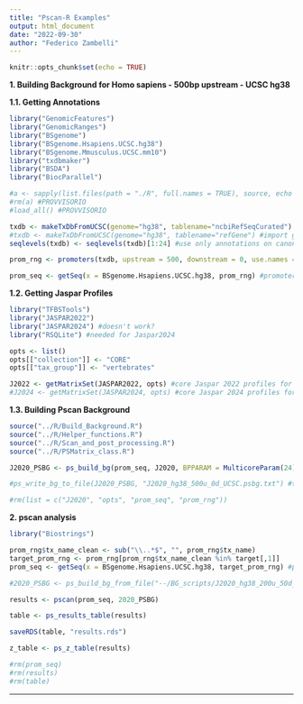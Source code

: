 ```yaml
---
title: "Pscan-R Examples"
output: html_document
date: "2022-09-30"
author: "Federico Zambelli"
---
```


```r
knitr::opts_chunk$set(echo = TRUE)
```

**1. Building Background for Homo sapiens - 500bp upstream - UCSC hg38**

  **1.1. Getting Annotations**

```r
library("GenomicFeatures")
library("GenomicRanges")
library("BSgenome")
library("BSgenome.Hsapiens.UCSC.hg38")
library("BSgenome.Mmusculus.UCSC.mm10")
library("txdbmaker")
library("BSDA")
library("BiocParallel")

#a <- sapply(list.files(path = "./R", full.names = TRUE), source, echo = FALSE) #PROVVISORIO
#rm(a) #PROVVISORIO
#load_all() #PROVVISORIO

txdb <- makeTxDbFromUCSC(genome="hg38", tablename="ncbiRefSeqCurated") #import gtf annotation from UCSC
#txdb <- makeTxDbFromUCSC(genome="hg38", tablename="refGene") #import gtf annotation from UCSC
seqlevels(txdb) <- seqlevels(txdb)[1:24] #use only annotations on canonical chromosomes

prom_rng <- promoters(txdb, upstream = 500, downstream = 0, use.names = TRUE)

prom_seq <- getSeq(x = BSgenome.Hsapiens.UCSC.hg38, prom_rng) #promoter sequences
```

  **1.2. Getting Jaspar Profiles**
  
```r
library("TFBSTools")
library("JASPAR2022")
library("JASPAR2024") #doesn't work?
library("RSQLite") #needed for Jaspar2024

opts <- list()
opts[["collection"]] <- "CORE"
opts[["tax_group"]] <- "vertebrates"

J2022 <- getMatrixSet(JASPAR2022, opts) #core Jaspar 2022 profiles for vertebrates
#J2024 <- getMatrixSet(JASPAR2024, opts) #core Jaspar 2024 profiles for vertebrates
```
  
  **1.3. Building Pscan Background**
```r
source("../R/Build_Background.R")
source("../R/Helper_functions.R")
source("../R/Scan_and_post_processing.R")
source("../R/PSMatrix_class.R")

J2020_PSBG <- ps_build_bg(prom_seq, J2020, BPPARAM = MulticoreParam(24)) #Build Pscan Background

#ps_write_bg_to_file(J2020_PSBG, "J2020_hg38_500u_0d_UCSC.psbg.txt") #to save it 

#rm(list = c("J2020", "opts", "prom_seq", "prom_rng"))
```

**2. pscan analysis**

```r
library("Biostrings")

prom_rng$tx_name_clean <- sub("\\..*$", "", prom_rng$tx_name)
target_prom_rng <- prom_rng[prom_rng$tx_name_clean %in% target[,1]]
prom_seq <- getSeq(x = BSgenome.Hsapiens.UCSC.hg38, target_prom_rng) #promoter sequences

#2020_PSBG <- ps_build_bg_from_file("--/BG_scripts/J2020_hg38_200u_50d_UCSC.psbg.txt", J2020) #if you need it from a file

results <- pscan(prom_seq, 2020_PSBG)

table <- ps_results_table(results)

saveRDS(table, "results.rds")

z_table <- ps_z_table(results)

#rm(prom_seq)
#rm(results)
#rm(table)
```
  ---
